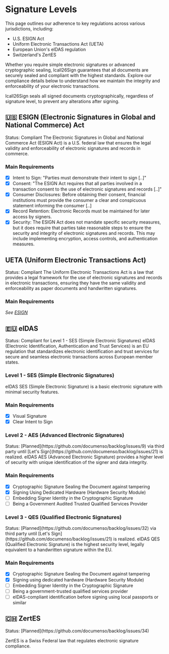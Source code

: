 
# Signature Levels

This page outlines our adherence to key regulations across various jurisdictions, including:

- U.S. ESIGN Act
- Uniform Electronic Transactions Act (UETA)
- European Union's eIDAS regulation
- Switzerland's ZertES

Whether you require simple electronic signatures or advanced cryptographic sealing, Icall26Sign guarantees that all documents are securely sealed and compliant with the highest standards. Explore our compliance details below to understand how we maintain the integrity and enforceability of your electronic transactions.

<Callout emoji="🔏">
  Icall26Sign seals all signed documents cryptographically, regardless of signature level, to prevent
  any alterations after signing.
</Callout>

## 🇺🇸 ESIGN (Electronic Signatures in Global and National Commerce) Act

<Callout type="info" emoji="✅">
  Status: Compliant
</Callout>
The Electronic Signatures in Global and National Commerce Act (ESIGN Act) is a U.S. federal law that
ensures the legal validity and enforceability of electronic signatures and records in commerce.

### Main Requirements

- [x] Intent to Sign: "Parties must demonstrate their intent to sign [..]"
- [x] Consent: "The ESIGN Act requires that all parties involved in a transaction consent to the use of electronic signatures and records [..]"
- [x] Consumer Disclosures: Before obtaining their consent, financial institutions must provide the consumer a clear and conspicuous statement informing the consumer [..]
- [x] Record Retention: Electronic Records must be maintained for later access by signers.
- [x] Security: The ESIGN Act does not mandate specific security measures, but it does require that parties take reasonable steps to ensure the security and integrity of electronic signatures and records. This may include implementing encryption, access controls, and authentication measures.

## UETA (Uniform Electronic Transactions Act)

<Callout type="info" emoji="✅">
  Status: Compliant
</Callout>
The Uniform Electronic Transactions Act is a law that provides a legal framework for the use of electronic
signatures and records in electronic transactions, ensuring they have the same validity and enforceability
as paper documents and handwritten signatures.

### Main Requirements

_See [ESIGN](/users/compliance/signature-levels#-esign-electronic-signatures-in-global-and-national-commerce-act)_

## 🇪🇺 eIDAS

<Callout type="info" emoji="✅">
  Status: Compliant for Level 1 - SES (Simple Electronic Signatures)
</Callout>
eIDAS (Electronic Identification, Authentication and Trust Services) is an EU regulation that standardizes
electronic identification and trust services for secure and seamless electronic transactions across European
member states.

### Level 1 - SES (Simple Electronic Signatures)

eIDAS SES (Simple Electronic Signature) is a basic electronic signature with minimal security features.

### Main Requirements

- [x] Visual Signature
- [x] Clear Intent to Sign

### Level 2 - AES (Advanced Electronic Signatures)

<Callout type="warning" emoji="⏳">
  Status: [Planned](https://github.com/documenso/backlog/issues/9) via third party until [Let's
  Sign](https://github.com/documenso/backlog/issues/21) is realized.
</Callout>
eIDAS AES (Advanced Electronic Signature) provides a higher level of security with unique identification
of the signer and data integrity.

### Main Requirements

- [x] Cryptographic Signature Sealing the Document against tampering
- [x] Signing Using Dedicated Hardware (Hardware Security Module)
- [ ] Embedding Signer Identity in the Cryptographic Signature
- [ ] Being a Government Audited Trusted Qualified Services Provider

### Level 3 - QES (Qualified Electronic Signatures)

<Callout type="warning" emoji="⏳">
  Status: [Planned](https://github.com/documenso/backlog/issues/32) via third party until [Let's
  Sign](https://github.com/documenso/backlog/issues/21) is realized.
</Callout>
eIDAS QES (Qualified Electronic Signature) is the highest security level, legally equivalent to a handwritten
signature within the EU.

### Main Requirements

- [x] Cryptographic Signature Sealing the Document against tampering
- [x] Signing using dedicated hardware (Hardware Security Module)
- [ ] Embedding Signer Identity in the Cryptographic Signature
- [ ] Being a government-trusted qualified services provider
- [ ] eIDAS-compliant identification before signing using local passports or similar

## 🇨🇭 ZertES

<Callout type="warning" emoji="⏳">
  Status: [Planned](https://github.com/documenso/backlog/issues/34)
</Callout>

ZertES is a Swiss Federal law that regulates electronic signature compliance.
